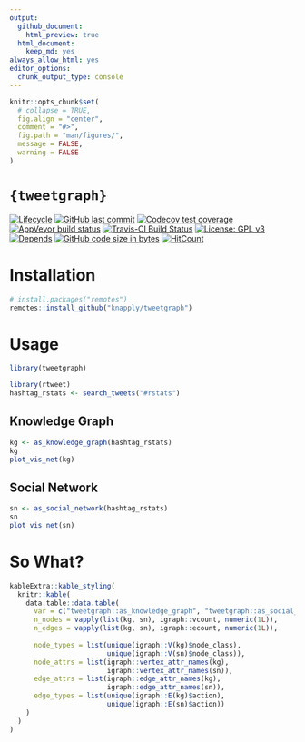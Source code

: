```yaml
---
output:
  github_document:
    html_preview: true
  html_document:
    keep_md: yes
always_allow_html: yes
editor_options: 
  chunk_output_type: console
---
```


<!-- README.Rmd generates README.md. -->

```r
knitr::opts_chunk$set(
  # collapse = TRUE,
  fig.align = "center",
  comment = "#>",
  fig.path = "man/figures/",
  message = FALSE,
  warning = FALSE
)
```


# `{tweetgraph}`

<!-- badges: start -->
[![Lifecycle](https://img.shields.io/badge/lifecycle-experimental-orange.svg)](https://www.tidyverse.org/lifecycle/#experimental)
[![GitHub last commit](https://img.shields.io/github/last-commit/knapply/tweetgraph.svg)](https://github.com/knapply/tweetgraph/commits/master)
[![Codecov test coverage](https://codecov.io/gh/knapply/tweetgraph/branch/master/graph/badge.svg)](https://codecov.io/gh/knapply/tweetgraph?branch=master)
[![AppVeyor build status](https://ci.appveyor.com/api/projects/status/github/knapply/tweetgraph?branch=master&svg=true)](https://ci.appveyor.com/project/knapply/tweetgraph)
[![Travis-CI Build Status](https://travis-ci.org/knapply/tweetgraph.svg?branch=master)](https://travis-ci.org/knapply/tweetgraph)
[![License: GPL v3](https://img.shields.io/badge/License-GPLv3-blue.svg)](https://www.gnu.org/licenses/gpl-3.0)
[![Depends](https://img.shields.io/badge/Depends-GNU_R>=3.6-blue.svg)](https://www.r-project.org/)
[![GitHub code size in bytes](https://img.shields.io/github/languages/code-size/knapply/tweetgraph.svg)](https://github.com/knapply/tweetgraph)
[![HitCount](http://hits.dwyl.io/knapply/tweetgraph.svg)](http://hits.dwyl.io/knapply/tweetgraph)
<!-- badges: end -->



# Installation

```r
# install.packages("remotes")
remotes::install_github("knapply/tweetgraph")
```

# Usage

```r
library(tweetgraph)

library(rtweet)
hashtag_rstats <- search_tweets("#rstats")
```

## Knowledge Graph

```r
kg <- as_knowledge_graph(hashtag_rstats)
kg
plot_vis_net(kg)
```


## Social Network

```r
sn <- as_social_network(hashtag_rstats)
sn
plot_vis_net(sn)
```


# So What?


```r
kableExtra::kable_styling(
  knitr::kable(
    data.table::data.table(
      var = c("tweetgraph::as_knowledge_graph", "tweetgraph::as_social_network"),
      n_nodes = vapply(list(kg, sn), igraph::vcount, numeric(1L)),
      n_edges = vapply(list(kg, sn), igraph::ecount, numeric(1L)),
      
      node_types = list(unique(igraph::V(kg)$node_class),
                        unique(igraph::V(sn)$node_class)),
      node_attrs = list(igraph::vertex_attr_names(kg),
                        igraph::vertex_attr_names(sn)),
      edge_attrs = list(igraph::edge_attr_names(kg),
                        igraph::edge_attr_names(sn)),
      edge_types = list(unique(igraph::E(kg)$action),
                        unique(igraph::E(sn)$action))
    )
  )
)
```


